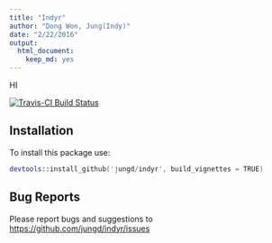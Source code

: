 ```yaml
---
title: "Indyr"
author: "Dong Won, Jung(Indy)"
date: "2/22/2016"
output: 
  html_document: 
    keep_md: yes
---
```


HI



[![Travis-CI Build Status](https://travis-ci.org/jungd/indyr.svg?branch=master)](https://travis-ci.org/jungd/indyr)

## Installation

To install this package use:


```s
devtools::install_github('jungd/indyr', build_vignettes = TRUE)
```

## Bug Reports

Please report bugs and suggestions to [https://github.com/jungd/indyr/issues](https://github.com/jungd/indyr/issues)



